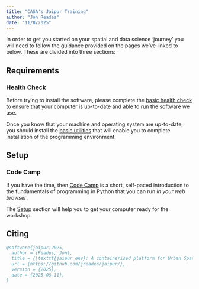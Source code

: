 ```yaml
---
title: "CASA's Jaipur Training"
author: "Jon Reades"
date: "11/8/2025"
---
```


In order to get you started on your spatial and data science 'journey' you will need to follow the guidance provided on the pages we've linked to below. These are divided into three sections: 

## Requirements

::: {.callout-warning}
### Health Check

Before trying to install the software, please complete the [basic health check](./req/health.qmd) to ensure that your computer is up-to-date and able to run the software we use.

:::

Once you know that your machine and operating system are up-to-date, you should install the [basic utilities](./req/base.qmd) that will enable you to complete installation of the programming environment. 

## Setup

::: {.callout-tip}
### Code Camp

If you have the time, then [Code Camp](https://jreades.github.io/code-camp/) is a short, self-paced introduction to the fundamentals of programming in Python that you can run *in your web browser*.

:::

The [Setup](./setup/index.qmd) section will help you to get your computer ready for the workshop.

## Citing

```bibtex
@software{jaipur:2025,
  author = {Reades, Jon},
  title = {\texttt{jaipur_env}: A containerised platform for Urban Spatial Science},
  url = {https://github.com/jreades/jaipur/},
  version = {2025},
  date = {2025-08-11},
}
```

